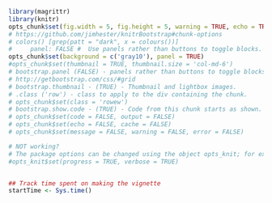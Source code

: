 <!-- NB: Do not add yaml code here, put it at the start of the top level Rmd -->

```r
library(magrittr)
library(knitr)
opts_chunk$set(fig.width = 5, fig.height = 5, warning = TRUE, echo = TRUE, cache = FALSE, message = TRUE)
# https://github.com/jimhester/knitrBootstrap#chunk-options
# colors() [grep(patt = "dark", x = colours())]
#     panel: FALSE #  Use panels rather than buttons to toggle blocks.
opts_chunk$set(background = c('gray10'), panel = TRUE) 
#opts_chunk$set(thumbnail = TRUE, thumbnail.size = 'col-md-6')
# bootstrap.panel (FALSE) - panels rather than buttons to toggle blocks.
# http://getbootstrap.com/css/#grid
# bootstrap.thumbnail - (TRUE) - Thumbnail and lightbox images.
# .class ('row') - class to apply to the div containing the chunk.
# opts_chunk$set(class = 'rowew')
# bootstrap.show.code - (TRUE) - Code from this chunk starts as shown.
# opts_chunk$set(code = FALSE, output = FALSE) 
# opts_chunk$set(echo = FALSE, cache = FALSE)
# opts_chunk$set(message = FALSE, warning = FALSE, error = FALSE) 

# NOT working?
# The package options can be changed using the object opts_knit; for example,
#opts_knit$set(progress = TRUE, verbose = TRUE)


## Track time spent on making the vignette
startTime <- Sys.time()
```


